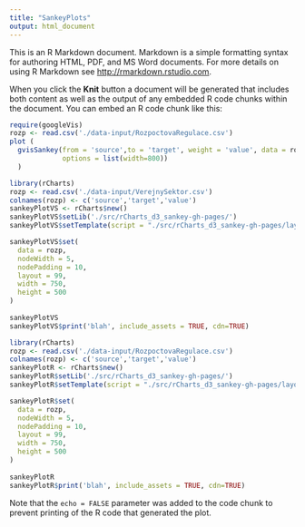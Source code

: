 ```yaml
---
title: "SankeyPlots"
output: html_document
---
```


This is an R Markdown document. Markdown is a simple formatting syntax for authoring HTML, PDF, and MS Word documents. For more details on using R Markdown see <http://rmarkdown.rstudio.com>.

When you click the **Knit** button a document will be generated that includes both content as well as the output of any embedded R code chunks within the document. You can embed an R code chunk like this:

```r
require(googleVis)
rozp <- read.csv('./data-input/RozpoctovaRegulace.csv')
plot (
  gvisSankey(from = 'source',to = 'target', weight = 'value', data = rozp,
             options = list(width=800))
  )

```


```r
library(rCharts)
rozp <- read.csv('./data-input/VerejnySektor.csv')
colnames(rozp) <- c('source','target','value')
sankeyPlotVS <- rCharts$new()
sankeyPlotVS$setLib('./src/rCharts_d3_sankey-gh-pages/')
sankeyPlotVS$setTemplate(script = "./src/rCharts_d3_sankey-gh-pages/layouts/chart.html")

sankeyPlotVS$set(
  data = rozp,
  nodeWidth = 5,
  nodePadding = 10,
  layout = 99,
  width = 750,
  height = 500
)
 
sankeyPlotVS
sankeyPlotVS$print('blah', include_assets = TRUE, cdn=TRUE)
```

```r
library(rCharts)
rozp <- read.csv('./data-input/RozpoctovaRegulace.csv')
colnames(rozp) <- c('source','target','value')
sankeyPlotR <- rCharts$new()
sankeyPlotR$setLib('./src/rCharts_d3_sankey-gh-pages/')
sankeyPlotR$setTemplate(script = "./src/rCharts_d3_sankey-gh-pages/layouts/chart.html")

sankeyPlotR$set(
  data = rozp,
  nodeWidth = 5,
  nodePadding = 10,
  layout = 99,
  width = 750,
  height = 500
)
 
sankeyPlotR
sankeyPlotR$print('blah', include_assets = TRUE, cdn=TRUE)
```

Note that the `echo = FALSE` parameter was added to the code chunk to prevent printing of the R code that generated the plot.
